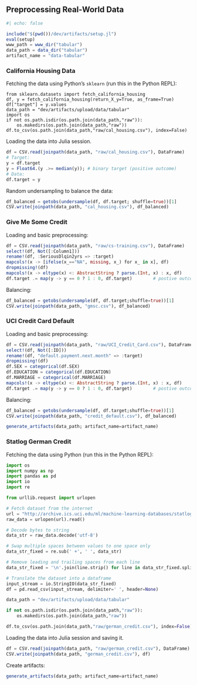 ## Preprocessing Real-World Data

```julia
#| echo: false

include("$(pwd())/dev/artifacts/setup.jl")
eval(setup)
www_path = www_dir("tabular")
data_path = data_dir("tabular")
artifact_name = "data-tabular"
```

### California Housing Data

Fetching the data using Python's `sklearn` (run this in the Python REPL):

```.python
from sklearn.datasets import fetch_california_housing
df, y = fetch_california_housing(return_X_y=True, as_frame=True)
df["target"] = y.values
data_path = "dev/artifacts/upload/data/tabular"
import os
if not os.path.isdir(os.path.join(data_path,"raw")):
    os.makedirs(os.path.join(data_path,"raw"))
df.to_csv(os.path.join(data_path,"raw/cal_housing.csv"), index=False)
```

Loading the data into Julia session. 

```julia
df = CSV.read(joinpath(data_path, "raw/cal_housing.csv"), DataFrame)
# Target:
y = df.target
y = Float64.(y .>= median(y)); # binary target (positive outcome)
# Data:
df.target = y
```

Random undersampling to balance the data:

```julia
df_balanced = getobs(undersample(df, df.target; shuffle=true))[1]
CSV.write(joinpath(data_path, "cal_housing.csv"), df_balanced)
```

### Give Me Some Credit

Loading and basic preprocessing:

```julia
df = CSV.read(joinpath(data_path, "raw/cs-training.csv"), DataFrame)
select!(df, Not([:Column1]))
rename!(df, :SeriousDlqin2yrs => :target)
mapcols!(x -> [ifelse(x_=="NA", missing, x_) for x_ in x], df)
dropmissing!(df)
mapcols!(x -> eltype(x) <: AbstractString ? parse.(Int, x) : x, df)
df.target .= map(y -> y == 0 ? 1 : 0, df.target)        # postive outcome = no delinquency
```

Balancing:

```julia
df_balanced = getobs(undersample(df, df.target;shuffle=true))[1]
CSV.write(joinpath(data_path, "gmsc.csv"), df_balanced)
```

### UCI Credit Card Default

Loading and basic preprocessing:

```julia
df = CSV.read(joinpath(data_path, "raw/UCI_Credit_Card.csv"), DataFrame)
select!(df, Not([:ID]))
rename!(df, "default.payment.next.month" => :target)
dropmissing!(df)
df.SEX = categorical(df.SEX)
df.EDUCATION = categorical(df.EDUCATION)
df.MARRIAGE = categorical(df.MARRIAGE)
mapcols!(x -> eltype(x) <: AbstractString ? parse.(Int, x) : x, df)
df.target .= map(y -> y == 0 ? 1 : 0, df.target)        # postive outcome = no default
```

Balancing:

```julia
df_balanced = getobs(undersample(df, df.target;shuffle=true))[1]
CSV.write(joinpath(data_path, "credit_default.csv"), df_balanced)
```

```julia
generate_artifacts(data_path; artifact_name=artifact_name)
```

### Statlog German Credit

Fetching the data using Python (run this in the Python REPL):

```python
import os
import numpy as np
import pandas as pd
import io
import re

from urllib.request import urlopen

# Fetch dataset from the internet
url = "http://archive.ics.uci.edu/ml/machine-learning-databases/statlog/german/german.data-numeric#sthash.5uGaT1gR.dpuf"
raw_data = urlopen(url).read()

# Decode bytes to string
data_str = raw_data.decode('utf-8')

# Swap multiple spaces between values to one space only
data_str_fixed = re.sub(' +', ' ', data_str)

# Remove leading and trailing spaces from each line
data_str_fixed = '\n'.join(line.strip() for line in data_str_fixed.split('\n'))

# Translate the dataset into a dataframe
input_stream = io.StringIO(data_str_fixed)
df = pd.read_csv(input_stream, delimiter=' ', header=None)

data_path = "dev/artifacts/upload/data/tabular"

if not os.path.isdir(os.path.join(data_path,"raw")):
    os.makedirs(os.path.join(data_path,"raw"))

df.to_csv(os.path.join(data_path,"raw/german_credit.csv"), index=False)
```

Loading the data into Julia session and saving it.

```julia
df = CSV.read(joinpath(data_path, "raw/german_credit.csv"), DataFrame)
CSV.write(joinpath(data_path, "german_credit.csv"), df)
```

Create artifacts:

```julia
generate_artifacts(data_path; artifact_name=artifact_name)
```